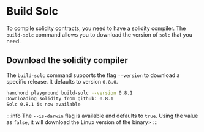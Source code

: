 # Build Solc

To compile solidity contracts, you need to have a solidity compiler. The `build-solc` command allows you to download the version of `solc` that you need.

## Download the solidity compiler

The `build-solc` command supports the flag `--version` to download a specific release. It defaults to version `0.8.0`.

```sh
hanchond playground build-solc --version 0.8.1
Downloading solidity from github: 0.8.1
Solc 0.8.1 is now available
```

:::info
The `--is-darwin` flag is available and defaults to `true`. Using the value as `false`, it will download the Linux version of the binary>
:::
